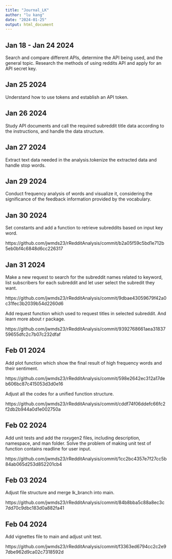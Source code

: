 ```yaml
---
title: "Journal_LK"
author: "lu kang"
date: "2024-01-25"
output: html_document
---
```


## Jan 18 - Jan 24 2024

Search and compare different APIs, determine the API being used, and the general topic. Research the methods of using reddits API and apply for an API secret key.

## Jan 25 2024

Understand how to use tokens and establish an API token.

## Jan 26 2024

Study API documents and call the required subreddit title data according to the instructions, and handle the data structure.

## Jan 27 2024

Extract text data needed in the analysis.tokenize the extracted data and handle stop words.

## Jan 29 2024

Conduct frequency analysis of words and visualize it, considering the significance of the feedback information provided by the vocabulary.

## Jan 30 2024

Set constants and add a function to retrieve subreddits based on input key word.

https://github.com/jwmds23/rRedditAnalysis/commit/b2a05f59c5bd1e712b5eb0bf4c6848d6cc226317

## Jan 31 2024

Make a new request to search for the subreddit names related to keyword, list subscribers for each subreddit and let user select the subredit they want.

https://github.com/jwmds23/rRedditAnalysis/commit/9dbae43059679f42a0c31fec3b2039b54d2260d6

Add request function which used to request titles in selected subreddit. And learn more about r package.

https://github.com/jwmds23/rRedditAnalysis/commit/9392768661aea3183759655dfc2c7b07c232dfaf

## Feb 01 2024

Add plot function which show the final result of high frequency words and their sentiment.

https://github.com/jwmds23/rRedditAnalysis/commit/598e2642ec312a17deb606bc87c415053d3d0e16

Adjust all the codes for a unified function structure.

https://github.com/jwmds23/rRedditAnalysis/commit/cddf74f06ddefc66fc2f2db2b944a0d1e002750a

## Feb 02 2024

Add unit tests and add the roxygen2 files, including description, namespace, and man folder.
Solve the problem of making unit test of function contains readline for user input.

https://github.com/jwmds23/rRedditAnalysis/commit/1cc2bc4357e7f27cc5b84ab065d253d852201cb4

## Feb 03 2024

Adjust file structure and merge lk_branch into main.

https://github.com/jwmds23/rRedditAnalysis/commit/84b8bba5c88a8ec3c7dd70c9dbc183d0a882fa41

## Feb 04 2024

Add vignettes file to main and adjust unit test.

https://github.com/jwmds23/rRedditAnalysis/commit/f3363ed6794cc2c2e97dbe962d9ca02c7318592d














